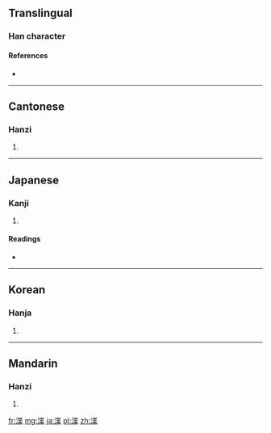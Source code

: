 {{also|泄}}
==Translingual==

===Han character===

====References====
* {{Han ref|kx=0634.140|dkj=17778|dj=1041.100|hdz=31669.010|uh=6E2B|ud=28203|bh=D9F1|bd=55793}}

----

==Cantonese==

===Hanzi===
{{yue-hanzi|jyut=|y=sit3}}

# {{defn|lang=yue|sort=水09}}

----

==Japanese==

===Kanji===
{{ja-kanji|grade=|rs=水09}}

# {{defn|lang=ja|sort=水09}}

====Readings====
* {{ja-readings|on=[[せつ]] (setsu), [[ちょう]] (chō)|kun=[[さらう]] (sarau), [[ちる]] (chiru), [[やめる]] (yameru)}}

----

==Korean==

===Hanja===
{{ko-hanja|hangeul=[[설]], [[접]]|eumhun=|rv=seol, jeop|mr=sŏl, chŏp|y=sel, cep}}

# {{defn|lang=ko|sort=水09}}

----

==Mandarin==

===Hanzi===
{{cmn-hanzi|pin=[[xiè]] ([[xie4]])|wg=hsieh<sup>4</sup>}}

# {{defn|lang=cmn|sort=水09}}

[[fr:渫]]
[[mg:渫]]
[[ja:渫]]
[[pl:渫]]
[[zh:渫]]